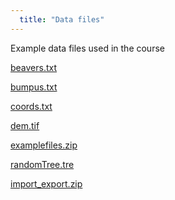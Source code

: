 ```yaml
---
  title: "Data files"
---
```

Example data files used in the course

[beavers.txt](https://PhenoEvo.github.io/Intro2R/data/beavers.txt)

[bumpus.txt](https://PhenoEvo.github.io/Intro2R/data/bumpus.txt)

[coords.txt](https://PhenoEvo.github.io/Intro2R/data/coords.txt)

[dem.tif](https://PhenoEvo.github.io/Intro2R/data/dem.tif)

[examplefiles.zip](https://PhenoEvo.github.io/Intro2R/data/examplefiles.zip)

[randomTree.tre](https://PhenoEvo.github.io/Intro2R/data/randomTree.tre)

[import_export.zip](https://PhenoEvo.github.io/Intro2R/data/import_export.zip)

